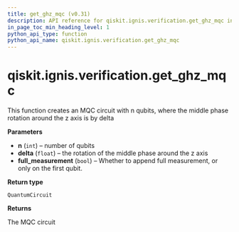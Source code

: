```yaml
---
title: get_ghz_mqc (v0.31)
description: API reference for qiskit.ignis.verification.get_ghz_mqc in qiskit v0.31
in_page_toc_min_heading_level: 1
python_api_type: function
python_api_name: qiskit.ignis.verification.get_ghz_mqc
---
```


<span id="qiskit-ignis-verification-get-ghz-mqc" />

# qiskit.ignis.verification.get\_ghz\_mqc

<Function id="qiskit.ignis.verification.get_ghz_mqc" isDedicatedPage={true} github="https://github.com/qiskit-community/qiskit-ignis/tree/stable/0.6/qiskit/ignis/verification/entanglement/linear.py" signature="get_ghz_mqc(n, delta, full_measurement=True)">
  This function creates an MQC circuit with n qubits, where the middle phase rotation around the z axis is by delta

  **Parameters**

  *   **n** (`int`) – number of qubits
  *   **delta** (`float`) – the rotation of the middle phase around the z axis
  *   **full\_measurement** (`bool`) – Whether to append full measurement, or only on the first qubit.

  **Return type**

  `QuantumCircuit`

  **Returns**

  The MQC circuit
</Function>

